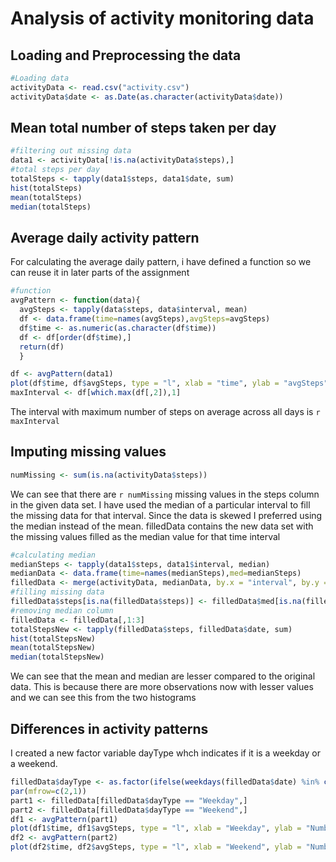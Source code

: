 Analysis of activity monitoring data
========================================================

Loading and Preprocessing the data
----------------------------------
```r
#Loading data
activityData <- read.csv("activity.csv")
activityData$date <- as.Date(as.character(activityData$date))
```

Mean total number of steps taken per day
----------------------------------------
```r
#filtering out missing data
data1 <- activityData[!is.na(activityData$steps),]
#total steps per day
totalSteps <- tapply(data1$steps, data1$date, sum)
hist(totalSteps)
mean(totalSteps)
median(totalSteps)
```
Average daily activity pattern
-------------------------------
For calculating the average daily pattern, i have defined a function so we can reuse it in later parts of the assignment

```r
#function 
avgPattern <- function(data){
  avgSteps <- tapply(data$steps, data$interval, mean)
  df <- data.frame(time=names(avgSteps),avgSteps=avgSteps)
  df$time <- as.numeric(as.character(df$time))
  df <- df[order(df$time),]
  return(df)
  }

df <- avgPattern(data1)
plot(df$time, df$avgSteps, type = "l", xlab = "time", ylab = "avgSteps")
maxInterval <- df[which.max(df[,2]),1]
```
The interval with maximum number of steps on average across all days is `r maxInterval`

Imputing missing values
-----------------------
```r
numMissing <- sum(is.na(activityData$steps))
```
We can see that there are `r numMissing` missing values in the steps column in the given data set.
I have used the median of a particular interval to fill the missing data for that interval. Since the data is skewed I preferred using the median instead of the mean. filledData contains the new data set with the missing values filled as the median value for that time interval

```r
#calculating median
medianSteps <- tapply(data1$steps, data1$interval, median)
medianData <- data.frame(time=names(medianSteps),med=medianSteps)
filledData <- merge(activityData, medianData, by.x = "interval", by.y = "time")
#filling missing data
filledData$steps[is.na(filledData$steps)] <- filledData$med[is.na(filledData$steps)]
#removing median column
filledData <- filledData[,1:3]
totalStepsNew <- tapply(filledData$steps, filledData$date, sum)
hist(totalStepsNew)
mean(totalStepsNew)
median(totalStepsNew)
```
We can see that the mean and median are lesser compared to the original data. This is because there are more observations now with lesser values and we can see this from the two histograms

Differences in activity patterns
--------------------------------
I created a new factor variable dayType whch indicates if it is a weekday or a weekend.
```r
filledData$dayType <- as.factor(ifelse(weekdays(filledData$date) %in% c("Saturday","Sunday"), "Weekend", "Weekday")) 
par(mfrow=c(2,1))
part1 <- filledData[filledData$dayType == "Weekday",]
part2 <- filledData[filledData$dayType == "Weekend",]
df1 <- avgPattern(part1)
plot(df1$time, df1$avgSteps, type = "l", xlab = "Weekday", ylab = "Number of steps")
df2 <- avgPattern(part2)
plot(df2$time, df2$avgSteps, type = "l", xlab = "Weekend", ylab = "Number of steps")
```
